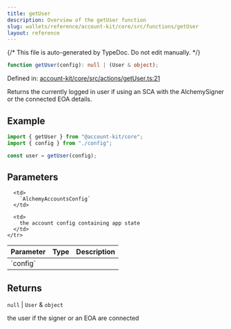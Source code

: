 ```yaml
---
title: getUser
description: Overview of the getUser function
slug: wallets/reference/account-kit/core/src/functions/getUser
layout: reference
---
```


{/* This file is auto-generated by TypeDoc. Do not edit manually. */}

```ts
function getUser(config): null | (User & object);
```

Defined in: [account-kit/core/src/actions/getUser.ts:21](https://github.com/alchemyplatform/aa-sdk/blob/9f926c402d1661309abbf8eae8431e52e8c5e53f/account-kit/core/src/actions/getUser.ts#L21)

Returns the currently logged in user if using an SCA with the AlchemySigner
or the connected EOA details.

## Example

```ts
import { getUser } from "@account-kit/core";
import { config } from "./config";

const user = getUser(config);
```

## Parameters

<table>
  <thead>
    <tr>
      <th align="left">Parameter</th>
      <th align="left">Type</th>
      <th align="left">Description</th>
    </tr>
  </thead>

  <tbody>
    <tr>
      <td>
        `config`
      </td>

      <td>
        `AlchemyAccountsConfig`
      </td>

      <td>
        the account config containing app state
      </td>
    </tr>

  </tbody>
</table>

## Returns

`null` | `User` & `object`

the user if the signer or an EOA are connected
